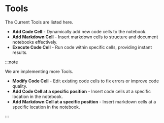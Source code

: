 # Tools

The Current Tools are listed here.

- **Add Code Cell** - Dynamically add new code cells to the notebook.
- **Add Markdown Cell** - Insert markdown cells to structure and document notebooks effectively.
- **Execute Code Cell** - Run code within specific cells, providing instant results.

:::note

We are implementing more Tools.

- **Modify Code Cell** - Edit existing code cells to fix errors or improve code quality.
- **Add Code Cell at a specific position** - Insert code cells at a specific location in the notebook.
- **Add Markdown Cell at a specific position** - Insert markdown cells at a specific location in the notebook.

:::
